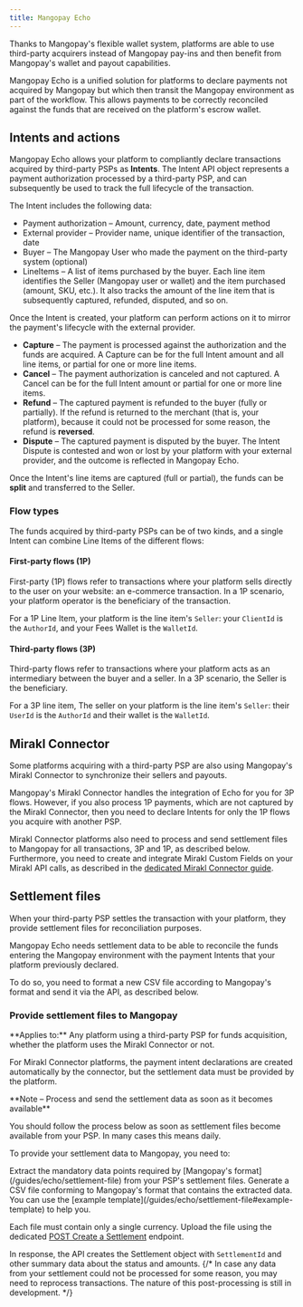 ```yaml
---
title: Mangopay Echo
---
```


Thanks to Mangopay's flexible wallet system, platforms are able to use third-party acquirers instead of Mangopay pay-ins and then benefit from Mangopay's wallet and payout capabilities. 

Mangopay Echo is a unified solution for platforms to declare payments not acquired by Mangopay but which then transit the Mangopay environment as part of the workflow. This allows payments to be correctly reconciled against the funds that are received on the platform's escrow wallet.

## Intents and actions

Mangopay Echo allows your platform to compliantly declare transactions acquired by third-party PSPs as **Intents**. The Intent API object represents a payment authorization processed by a third-party PSP, and can subsequently be used to track the full lifecycle of the transaction.

The Intent includes the following data: 
- Payment authorization – Amount, currency, date, payment method
- External provider – Provider name, unique identifier of the transaction, date
- Buyer – The Mangopay User who made the payment on the third-party system (optional)
- LineItems – A list of items purchased by the buyer. Each line item identifies the Seller (Mangopay user or wallet) and the item purchased (amount, SKU, etc.). It also tracks the amount of the line item that is subsequently captured, refunded, disputed, and so on.

Once the Intent is created, your platform can perform actions on it to mirror the payment's lifecycle with the external provider. 
- **Capture** – The payment is processed against the authorization and the funds are acquired. A Capture can be for the full Intent amount and all line items, or partial for one or more line items. 
- **Cancel** – The payment authorization is canceled and not captured. A Cancel can be for the full Intent amount or partial for one or more line items.
- **Refund** – The captured payment is refunded to the buyer (fully or partially). If the refund is returned to the merchant (that is, your platform), because it could not be processed for some reason, the refund is **reversed**. 
- **Dispute** – The captured payment is disputed by the buyer. The Intent Dispute is contested and won or lost by your platform with your external provider, and the outcome is reflected in Mangopay Echo.

Once the Intent's line items are captured (full or partial), the funds can be **split** and transferred to the Seller. 

### Flow types

The funds acquired by third-party PSPs can be of two kinds, and a single Intent can combine Line Items of the different flows:

#### First-party flows (1P)
First-party (1P) flows refer to transactions where your platform sells directly to the user on your website: an e-commerce transaction. In a 1P scenario, your platform operator is the beneficiary of the transaction.

For a 1P Line Item, your platform is the line item's `Seller`: your `ClientId` is the `AuthorId`, and your Fees Wallet is the `WalletId`.

#### Third-party flows (3P)
Third-party flows refer to transactions where your platform acts as an intermediary between the buyer and a seller. In a 3P scenario, the Seller is the beneficiary. 

For a 3P line item, The seller on your platform is the line item's `Seller`: their `UserId` is the `AuthorId` and their wallet is the `WalletId`.

## Mirakl Connector

Some platforms acquiring with a third-party PSP are also using Mangopay's Mirakl Connector to synchronize their sellers and payouts.

Mangopay's Mirakl Connector handles the integration of Echo for you for 3P flows. However, if you also process 1P payments, which are not captured by the Mirakl Connector, then you need to declare Intents for only the 1P flows you acquire with another PSP.

Mirakl Connector platforms also need to process and send settlement files to Mangopay for all transactions, 3P and 1P, as described below. Furthermore, you need to create and integrate Mirakl Custom Fields on your Mirakl API calls, as described in the [dedicated Mirakl Connector guide](/guides/echo/mirakl).

## Settlement files

When your third-party PSP settles the transaction with your platform, they provide settlement files for reconciliation purposes. 

Mangopay Echo needs settlement data to be able to reconcile the funds entering the Mangopay environment with the payment Intents that your platform previously declared.

To do so, you need to format a new CSV file according to Mangopay's format and send it via the API, as described below.

### Provide settlement files to Mangopay

<Info>
**Applies to:** Any platform using a third-party PSP for funds acquisition, whether the platform uses the Mirakl Connector or not.

For Mirakl Connector platforms, the payment intent declarations are created automatically by the connector, but the settlement data must be provided by the platform.
</Info>

<Note>
**Note – Process and send the settlement data as soon as it becomes available** 

You should follow the process below as soon as settlement files become available from your PSP. In many cases this means daily.
</Note>

To provide your settlement data to Mangopay, you need to: 

<Steps>
<Step title="Extract the relevant data from your PSP's files">
Extract the mandatory data points required by [Mangopay's format](/guides/echo/settlement-file) from your PSP's settlement files.
</Step>
<Step title="Create a CSV according to Mangopay's format">
Generate a CSV file conforming to Mangopay's format that contains the extracted data. You can use the [example template](/guides/echo/settlement-file#example-template) to help you. 

Each file must contain only a single currency.
</Step>
<Step title="Send the file via the dedicated API endpoint">
Upload the file using the dedicated [POST Create a Settlement](/api-reference/settlements/create-settlement) endpoint.

In response, the API creates the Settlement object with `SettlementId` and other summary data about the status and amounts.
</Step>
{/* <Step title="Handle unprocessed data (if required)">
In case any data from your settlement could not be processed for some reason, you may need to reprocess transactions. The nature of this post-processing is still in development.
</Step> */}
</Steps>

